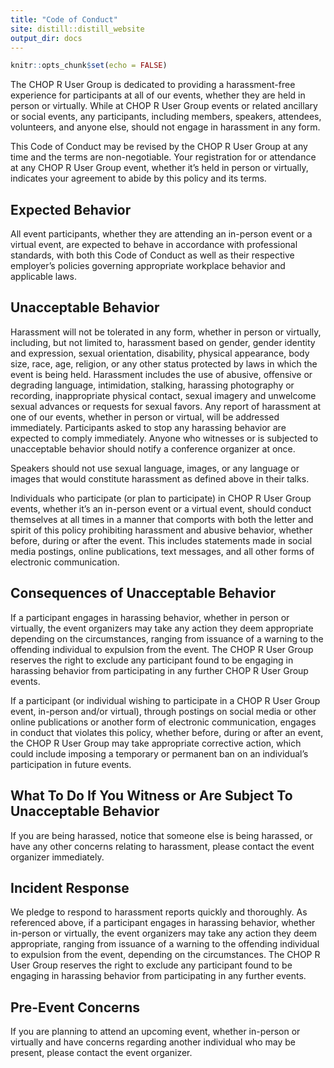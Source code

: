 ```yaml
---
title: "Code of Conduct"
site: distill::distill_website
output_dir: docs
---
```


```r
knitr::opts_chunk$set(echo = FALSE)
```

The CHOP R User Group is dedicated to providing a harassment-free experience for participants at all of our events, whether they are held in person or virtually. While at CHOP R User Group events or related ancillary or social events, any participants, including members, speakers, attendees, volunteers, and anyone else, should not engage in harassment in any form.

This Code of Conduct may be revised by the CHOP R User Group at any time and the terms are non-negotiable. Your registration for or attendance at any CHOP R User Group event, whether it's held in person or virtually, indicates your agreement to abide by this policy and its terms.

## Expected Behavior

All event participants, whether they are attending an in-person event or a virtual event, are expected to behave in accordance with professional standards, with both this Code of Conduct as well as their respective employer's policies governing appropriate workplace behavior and applicable laws.

## Unacceptable Behavior

Harassment will not be tolerated in any form, whether in person or virtually, including, but not limited to, harassment based on gender, gender identity and expression, sexual orientation, disability, physical appearance, body size, race, age, religion, or any other status protected by laws in which the event is being held. Harassment includes the use of abusive, offensive or degrading language, intimidation, stalking, harassing photography or recording, inappropriate physical contact, sexual imagery and unwelcome sexual advances or requests for sexual favors. Any report of harassment at one of our events, whether in person or virtual, will be addressed immediately. Participants asked to stop any harassing behavior are expected to comply immediately. Anyone who witnesses or is subjected to unacceptable behavior should notify a conference organizer at once.

Speakers should not use sexual language, images, or any language or images that would constitute harassment as defined above in their talks.

Individuals who participate (or plan to participate) in CHOP R User Group events, whether it's an in-person event or a virtual event, should conduct themselves at all times in a manner that comports with both the letter and spirit of this policy prohibiting harassment and abusive behavior, whether before, during or after the event. This includes statements made in social media postings, online publications, text messages, and all other forms of electronic communication.

## Consequences of Unacceptable Behavior

If a participant engages in harassing behavior, whether in person or virtually, the event organizers may take any action they deem appropriate depending on the circumstances, ranging from issuance of a warning to the offending individual to expulsion from the event. The CHOP R User Group reserves the right to exclude any participant found to be engaging in harassing behavior from participating in any further CHOP R User Group events.

If a participant (or individual wishing to participate in a CHOP R User Group event, in-person and/or virtual), through postings on social media or other online publications or another form of electronic communication, engages in conduct that violates this policy, whether before, during or after an event, the CHOP R User Group may take appropriate corrective action, which could include imposing a temporary or permanent ban on an individual’s participation in future events.

## What To Do If You Witness or Are Subject To Unacceptable Behavior

If you are being harassed, notice that someone else is being harassed, or have any other concerns relating to harassment, please contact the event organizer immediately. 

## Incident Response

We pledge to respond to harassment reports quickly and thoroughly. As referenced above, if a participant engages in harassing behavior, whether in-person or virtually, the event organizers may take any action they deem appropriate, ranging from issuance of a warning to the offending individual to expulsion from the event, depending on the circumstances. The CHOP R User Group reserves the right to exclude any participant found to be engaging in harassing behavior from participating in any further events.

## Pre-Event Concerns

If you are planning to attend an upcoming event, whether in-person or virtually and have concerns regarding another individual who may be present, please contact the event organizer. 